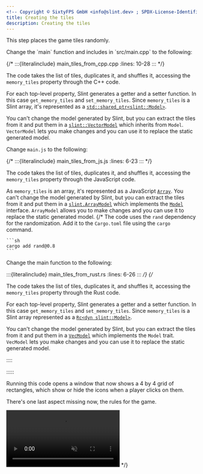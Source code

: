 ```yaml
---
<!-- Copyright © SixtyFPS GmbH <info@slint.dev> ; SPDX-License-Identifier: MIT -->
title: Creating the tiles
description: Creating the tiles
---
```



This step places the game tiles randomly.

<Tabs syncKey="dev-language">
  <TabItem label="C++" icon="seti:cpp">
  Change the `main` function and includes in `src/main.cpp` to the following:

{/* :::{literalinclude} main_tiles_from_cpp.cpp
:lines: 10-28
::: */}

The code takes the list of tiles, duplicates it, and shuffles it, accessing the `memory_tiles` property through the C++ code.

For each top-level property, Slint generates a getter and a setter function. In this case `get_memory_tiles` and `set_memory_tiles`.
Since `memory_tiles` is a Slint array, it's represented as a [`std::shared_ptr<slint::Model>`](https://slint.dev/docs/cpp/api/classslint_1_1model).

You can't change the model generated by Slint, but you can extract the tiles from it and put them
in a [`slint::VectorModel`](https://slint.dev/docs/cpp/api/classslint_1_1vectormodel) which inherits from `Model`.
`VectorModel` lets you make changes and you can use it to replace the static generated model.
  </TabItem>
  <TabItem label="NodeJS" icon="seti:javascript">
  
Change `main.js` to the following:

{/* :::{literalinclude} main_tiles_from_js.js
:lines: 6-23
::: */}

The code takes the list of tiles, duplicates it, and shuffles it, accessing the `memory_tiles` property through the JavaScript code.

As `memory_tiles` is an array, it's represented as a JavaScript [`Array`](https://slint.dev/docs/node/).
You can't change the model generated by Slint, but you can extract the tiles from it and put them
in a [`slint.ArrayModel`](https://slint.dev/docs/node/classes/arraymodel.html) which implements the [`Model`](https://slint.dev/docs/node/interfaces/model.html) interface.
`ArrayModel` allows you to make changes and you can use it to replace the static generated model.
  </TabItem>
  <TabItem label="Rust" icon="seti:rust">
  {/* The code uses the `rand` dependency for the randomization. Add it to the `Cargo.toml` file using the `cargo` command.

    ```sh
    cargo add rand@0.8
    ```

Change the main function to the following:

:::{literalinclude} main_tiles_from_rust.rs
:lines: 6-26
::: */}
  </TabItem>
</Tabs>
{/* 

The code takes the list of tiles, duplicates it, and shuffles it, accessing the `memory_tiles` property through the Rust code.

For each top-level property,
Slint generates a getter and a setter function. In this case `get_memory_tiles` and `set_memory_tiles`.
Since `memory_tiles` is a Slint array represented as a [`Rc<dyn slint::Model>`](https://slint.dev/docs/rust/slint/trait.Model).

You can't change the model generated by Slint, but you can extract the tiles from it and put them
in a [`VecModel`](https://slint.dev/docs/rust/slint/struct.VecModel) which implements the `Model` trait.
`VecModel` lets you make changes and you can use it to replace the static generated model.

::::

:::::

Running this code opens a window that now shows a 4 by 4 grid of rectangles, which show or hide
the icons when a player clicks on them.

There's one last aspect missing now, the rules for the game.

<video autoplay loop muted playsinline src="https://slint.dev/blog/memory-game-tutorial/creating-the-tiles-from-rust.mp4"></video> */}
